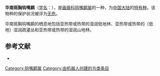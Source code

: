 {{Speciesbox
| name = 华南斑胸钩嘴鹛
| image = 
| status = LC | status_system = IUCN3.1
| genus = Pomatorhinus
| species = swinhoei
| authority = David, 1874
| range_map = 
}}

'''华南斑胸钩嘴鹛'''（[[学名|学名]]：{{lang|la|''Pomatorhinus swinhoei''}}），是[[画眉科|画眉科]][[钩嘴鹛属|钩嘴鹛属]]的一种，为[[中国大陆|中国大陆]]的[[特有种|特有种]]。该物种的保护状况被评为[[无危|无危]]。

华南斑胸钩嘴鹛的栖息地包括亚热带或热带的湿润低地林、亚热带或热带的（低地）湿润疏灌丛和亚热带或热带的湿润山地林。

== 参考文献 ==
*{{cite web|url=http://www.birdlife.org/datazone/speciesfactsheet.php?id=32324&m=0|title=Pomatorhinus swinhoei|publisher=[[国际鸟盟|BirdLife.org]]|accessdate=2011-06-27|archive-date=2016-03-04|archive-url=https://web.archive.org/web/20160304130956/http://www.birdlife.org/datazone/speciesfactsheet.php?id=32324&m=0|dead-url=no}}
{{Taxonbar|from=Q1310806}}

[[Category:钩嘴鹛属|Category:钩嘴鹛属]]
[[Category:由机器人创建的鸟类条目|Category:由机器人创建的鸟类条目]]